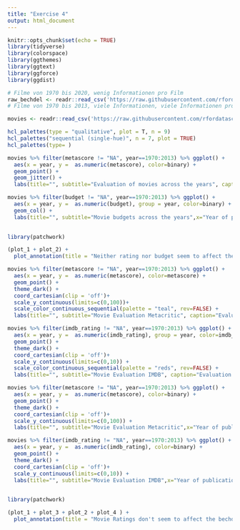 ```yaml
---
title: "Exercise 4"
output: html_document
---
```


```r
knitr::opts_chunk$set(echo = TRUE)
library(tidyverse)
library(colorspace)
library(ggthemes)
library(ggtext)
library(ggforce)
library(ggdist)
```


```r

# Filme von 1970 bis 2020, wenig Informationen pro Film
raw_bechdel <- readr::read_csv('https://raw.githubusercontent.com/rfordatascience/tidytuesday/master/data/2021/2021-03-09/raw_bechdel.csv')
# Filme von 1970 bis 2013, viele Informationen, viele Informationen pro Film

movies <- readr::read_csv('https://raw.githubusercontent.com/rfordatascience/tidytuesday/master/data/2021/2021-03-09/movies.csv')
```

```r
hcl_palettes(type = "qualitative", plot = T, n = 9)
hcl_palettes("sequential (single-hue)", n = 7, plot = TRUE)
hcl_palettes(type= )
```



```r

movies %>% filter(metascore != "NA", year==1970:2013) %>% ggplot() +
  aes(x = year, y =  as.numeric(metascore), color=binary) +
  geom_point() +
  geom_jitter() +
  labs(title="", subtitle="Evaluation of movies across the years", caption="Evaluation by metacritic.com",x="Year of publication",y="Metascore (0-100)") -> plot_1

movies %>% filter(budget != "NA", year==1970:2013) %>% ggplot() +
  aes(x = year, y =  as.numeric(budget), group = year, color=binary) +
  geom_col() +
  labs(title="", subtitle="Movie budgets across the years",x="Year of publication",y="Budget in $") -> plot_2
  

library(patchwork)

(plot_1 + plot_2) +
  plot_annotation(title = "Neither rating nor budget seem to affect the outcome of the Bechdel test")

```

```r
movies %>% filter(metascore != "NA", year==1970:2013) %>% ggplot() +
  aes(x = year, y =  as.numeric(metascore), color=metascore) +
  geom_point() +
  theme_dark() +
  coord_cartesian(clip = 'off')+
  scale_y_continuous(limits=c(0,100))+
  scale_color_continuous_sequential(palette = "teal", rev=FALSE) +
  labs(title="", subtitle="Movie Evaluation Metacritic", caption="Evaluation by metacritic.com",x="Year of publication",y=NULL) -> plot_1

movies %>% filter(imdb_rating != "NA", year==1970:2013) %>% ggplot() +
  aes(x = year, y =  as.numeric(imdb_rating), group = year, color=imdb_rating) +
  geom_point() +
  theme_dark() +
  coord_cartesian(clip = 'off')+
  scale_y_continuous(limits=c(0,10)) +
  scale_color_continuous_sequential(palette = "reds", rev=FALSE) +
  labs(title="", subtitle="Movie Evaluation IMDB", caption="Evaluation by imdb.com", x="Year of publication", y=NULL) -> plot_2

movies %>% filter(metascore != "NA", year==1970:2013) %>% ggplot() +
  aes(x = year, y =  as.numeric(metascore), color=binary) +
  geom_point() +
  theme_dark() +
  coord_cartesian(clip = 'off')+
  scale_y_continuous(limits=c(0,100)) +
  labs(title="", subtitle="Movie Evaluation Metacritic",x="Year of publication",y="Metascore (0-100)") -> plot_3

movies %>% filter(imdb_rating != "NA", year==1970:2013) %>% ggplot() +
  aes(x = year, y =  as.numeric(imdb_rating), color=binary) +
  geom_point() +
  theme_dark() +
  coord_cartesian(clip = 'off')+
  scale_y_continuous(limits=c(0,10)) +
  labs(title="", subtitle="Movie Evaluation IMDB",x="Year of publication",y="IMDB score (0-10)") -> plot_4
  

library(patchwork)

(plot_1 + plot_3 + plot_2 + plot_4 ) +
  plot_annotation(title = "Movie Ratings don't seem to affect the bechdel test")

```




